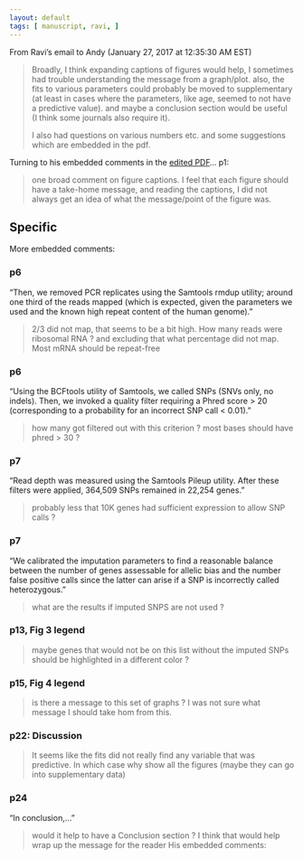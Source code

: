 ```yaml
---
layout: default
tags: [ manuscript, ravi, ]
---
```


From Ravi's email to Andy (January 27, 2017 at 12:35:30 AM EST)

> Broadly, I think expanding captions of figures would help, I sometimes had trouble understanding the message from a graph/plot. also, the fits  to various parameters could probably be moved to supplementary (at least in cases where the parameters, like age, seemed to not have a predictive value). and maybe a conclusion section would be useful (I think some journals also require it). 
>
> I also had questions on various numbers etc. and some suggestions which are embedded in the pdf.

Turning to his embedded comments in the [edited PDF][pdf]... p1:

> one broad comment on figure captions. I feel that each figure should have a take-home message, and reading the captions, I did not always get an idea of what the message/point of the figure was.

## Specific

More embedded comments:

### p6

"Then, we removed PCR replicates using the Samtools rmdup utility; around one
third of the reads mapped (which is expected, given the parameters we used and
the known high repeat content of the human genome)."

> 2/3 did not map, that seems to be a bit high. How many reads were ribosomal RNA ? and excluding that what percentage did not map. Most mRNA should be repeat-free 

### p6

"Using the BCFtools utility of Samtools, we called SNPs (SNVs only, no
indels). Then, we invoked a quality filter requiring a Phred score > 20
(corresponding to a probability for an incorrect SNP call < 0.01)."

> how many got filtered out with this criterion ? most bases should have phred > 30 ?

### p7

"Read depth was measured using the Samtools Pileup utility. After these
filters were applied, 364,509 SNPs remained in 22,254 genes."

> probably less that 10K genes had sufficient expression to allow SNP calls ?

### p7

"We calibrated the imputation parameters to find a reasonable balance
between the number of genes assessable for allelic bias and the number false positive calls since
the latter can arise if a SNP is incorrectly called heterozygous."

> what are the results if imputed SNPS are not used ?

### p13, Fig 3 legend

> maybe genes that would not be on this list without the imputed SNPs should be highlighted in a different color ?

### p15, Fig 4 legend

> is there a message to this set of graphs ? I was not sure what message I should take hom from this.

### p22: Discussion

> It seems like the fits did not really find any variable that was predictive. In which case why show all the figures (maybe they can go into supplementary data)

### p24

"In conclusion,..."

> would it help to have a Conclusion section  ? I think that would help wrap up the message for the reader
His embedded comments:



[pdf]: {{ site.baseurl }}/assets/projects/monoallelic-brain/monoall-ms_11Jan_ravi.pdf
